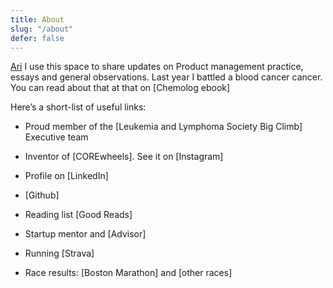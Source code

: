 ```yaml
---
title: About
slug: "/about"
defer: false
---
```

[Ari](./arihead.jpg) 
I use this space to share updates on Product management practice, essays and general observations. Last year I battled a blood cancer cancer. You can read about that at that on [Chemolog ebook]

Here’s a short-list of useful links:
* Proud member of the [Leukemia and Lymphoma Society Big Climb] Executive team

* Inventor of [COREwheels]. See it on [Instagram] 
* Profile on [LinkedIn]
* [Github]
* Reading list [Good Reads]
* Startup mentor and [Advisor]
* Running [Strava]
* Race results: [Boston Marathon] and [other races]